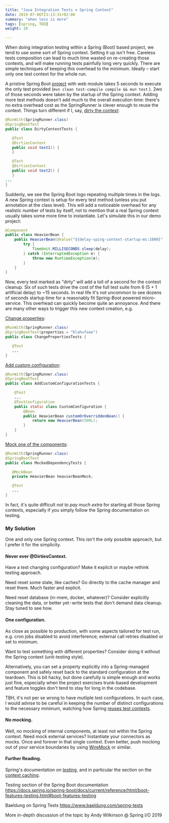 ```yaml
---
title: "Java Integration Tests v Spring Context"
date: 2019-07-06T23:13:31+02:00
summary: "when less is more"
tags: [spring, TDD]
weight: 10

---
```


When doing integration testing within a Spring (Boot) based project, we tend to use some sort of Spring context. Setting it up isn't free. Careless tests composition can lead to much time wasted on re-creating those contexts, and will make running tests painfully long very quickly. There are simple techniques of keeping this overhead to the minimum. Ideally – start only one test context for the whole run.



A pristine Spring Boot [project](https://github.com/mgurov/javaspringtestcontext/tree/pristine) with web module takes 5 seconds to execute the only test provided (`mvn clean test-compile compile && mvn test` ). 2wo of those seconds were taken by the startup of the Spring context. Adding more test methods doesn't add much to the overall execution time: there's no extra overhead cost as the SpringRunner is clever enough to reuse the context. Things turn different if I, say, [dirty the context](https://github.com/mgurov/javaspringtestcontext/blob/master/src/test/java/com/github/mgurov/javaspringtestcontext/DirtyContextTests.java):

```java
@RunWith(SpringRunner.class)
@SpringBootTest
public class DirtyContextTests {

   @Test
   @DirtiesContext
   public void test1() {
   }

   @Test
   @DirtiesContext
   public void test2() {
   }
...
}
```

Suddenly, we see the Spring Boot logo repeating multiple times in the logs. A new Spring context is setup for every test method (unless you put annotation at the class level). This will add a noticeable overhead for any realistic number of tests by itself, not to mention that a real Spring context usually takes some more time to instantiate. Let's simulate this in our demo project:

```java
@Component
public class HeavierBean {
    public HeavierBean(@Value("${delay-sping-context-startup-ms:1000}") long delay) {
        try {
            TimeUnit.MILLISECONDS.sleep(delay);
        } catch (InterruptedException e) {
            throw new RuntimeException(e);
        }
    }
}
```

Now, every test marked as "dirty" will add a toll of a second for the context cleanup. Six of such tests drive the cost of the full test suite from 6 (5 + 1 artificial delay) to ~15 seconds. In real life it's not uncommon to see dozens of seconds startup time for a reasonably fit Spring-Boot powered micro-service. This overhead can quickly become quite an annoyance. And there are many other ways to trigger this new context creation, e.g.

[Change properties](https://github.com/mgurov/javaspringtestcontext/blob/master/src/test/java/com/github/mgurov/javaspringtestcontext/ChangePropertiesTests.java):

```java
@RunWith(SpringRunner.class)
@SpringBootTest(properties = "blah=fooe")
public class ChangePropertiesTests {

   @Test
   ...
}
```

[Add custom configuration](https://github.com/mgurov/javaspringtestcontext/blob/master/src/test/java/com/github/mgurov/javaspringtestcontext/AddCustomConfigurationTests.java):

```java
@RunWith(SpringRunner.class)
@SpringBootTest
public class AddCustomConfigurationTests {

    @Test
    ...
    @TestConfiguration
    public static class CustomConfiguration {
        @Bean
        public HeavierBean customOrOverriddenBean() {
            return new HeavierBean(500L);
        }
    }
}
```

[Mock one of the components](https://github.com/mgurov/javaspringtestcontext/blob/master/src/test/java/com/github/mgurov/javaspringtestcontext/MockedDependencyTests.java):

```java
@RunWith(SpringRunner.class)
@SpringBootTest
public class MockedDependencyTests {

   @MockBean
   private HeavierBean heavierBeanMock;

   @Test
   ...
}
```

In fact, it's quite difficult *not to pay much extra* for starting all those Spring contexts, especially if you simply follow the Spring documentation on testing.

### My Solution
One and only one Spring context. This isn't the only possible approach, but I prefer it for the simplicity.

#### Never ever @DirtiesContext.
Have a test changing configuration? Make it explicit or maybe rethink testing approach.

Need reset some state, like caches? Go directly to the cache manager and reset there. Much faster and explicit.

Need reset database (in-mem, docker, whatever)? Consider explicitly cleaning the data, or better yet - write tests that don't demand data cleanup. Stay tuned to see how.

#### One configuration.
As close as possible to production, with some aspects tailored for test run, e.g. cron jobs disabled to avoid interference; external call retries disabled or set to minimum.

Want to test something with different properties? Consider doing it without the Spring context (unit-testing style).

Alternatively, you can set a property explicitly into a Spring-managed component and safely reset back to the standard configuration at the teardown. This is bit hacky, but done carefully is simple enough and works just fine, especially when the project exercises trunk-based development and feature toggles don't tend to stay for long in the codebase.

TBH, it's not per se wrong to have mutliple test configurations. In such case, I would advise to be careful in keeping the number of distinct configurations to the necessary minimum, watching how Spring [reuses test contexts](https://docs.spring.io/spring/docs/current/spring-framework-reference/testing.html#testcontext-ctx-management-caching).

#### No mocking.
Well, no mocking of internal components, at least not within the Spring context.
Need mock external services? Instantiate your connectors as mocks. Once and forever in that single context. Even better, push mocking out of your service boundaries by using [WireMock](http://wiremock.org/) or similar.

#### Further Reading.

Spring's documentation on [testing](https://docs.spring.io/spring/docs/current/spring-framework-reference/testing.html#integration-testing), and in particular the section on the [context caching](https://docs.spring.io/spring/docs/current/spring-framework-reference/testing.html#testcontext-ctx-management-caching).

Testing section of the Spring Boot documentation https://docs.spring.io/spring-boot/docs/current/reference/html/boot-features-testing.html#boot-features-testing

Baeldung on Spring Tests https://www.baeldung.com/spring-tests

More in-depth discussion of the topic by Andy Wilkinson @ Spring I/O 2019 <YoutubeLink v="5sjFn9BsAds" />
